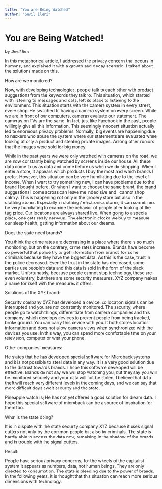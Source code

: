```yaml
---
title: "You are Being Watched"
author: "Sevil İleri"
---
```

# You are Being Watched!
by _Sevil İleri_

In this metaphorical article, I addressed the privacy concern that occurs in humans, and explained it with a growth and decay scenario. I talked about the solutions made on this.

How are we monitored?

Now, with developing technologies, people talk to each other with product suggestions from the keywords they talk to. This situation, which started with listening to messages and calls, left its place to listening to the environment. This situation starts with the camera system in every street, every shop. He switched to having a camera system on every screen. While we are in front of our computers, cameras evaluate our statement. The cameras on TVs are the same. In fact, just like Facebook in the past, people willingly give all this information. This seemingly innocent situation actually led to enormous privacy problems. Normally, big events are happening due to hackers who abuse the system where our statements are evaluated while looking at only a product and stealing private images. Among other rumors that the images were sold for big money.

While in the past years we were only watched with cameras on the road, we are now constantly being watched by screens inside our house. All these data come to us as data and come before us when we do shopping. When I enter a store, it appears which products I buy the most and which brands I prefer. However, this situation can be very humiliating due to the level of income. When I want to try something new, I can have problems due to the brand I bought before. Or when I want to choose the same brand, the brand suggestions I come across can leave me indecisive and I cannot shop calmly. This is happening not only in the grocery store but also in the clothing stores. Especially in clothing / electronics stores, it can sometimes be very humiliating to examine the behavior of people after looking at the tag price. Our locations are always shared live. When going to a special place, one gets really nervous. The electronic clocks we buy to measure our sleep health; getting information about our dreams.

Does the state need brands?

You think the crime rates are decreasing in a place where there is so much monitoring, but on the contrary, crime rates increase. Brands have become so powerful that police try to get information from brands for some criminals because they have the biggest data. As this is the case, trust in the police decreased. Even the trust in the state has decreased, some parties use people's data and this data is sold in the form of the black market. Unfortunately, because people cannot stop technology, these are even voluntary, but there are some security measures. XYZ company makes a name for itself with the measures it offers.

Solutions of the XYZ brand:

Security company XYZ has developed a device, so location signals can be interrupted and you are not constantly monitored. The security, where people go to watch things, differentiate from camera companies and this company, which develops devices to prevent people from being tracked, broke ground. You can carry this device with you. It both stores location information and does not allow camera views when synchronized with the devices you use. In this way, you can spend more comfortable time on your television, computer or with your phone.

Other companies' measures:

He states that he has developed special software for Microback systems and it is not possible to steal data in any way. It is a very good solution due to the distrust towards brands. I hope this software developed will be effective. Brands do not say we will stop watching you, but they say you will be monitored securely and your data will not be stolen. I believe that data theft will reach very different levels in the coming days, and we can say that more difficult days await security and the state.

Pineapple watch is; He has not yet offered a good solution for dream data. I hope this special software of microback can be a source of inspiration for them too.

What is the state doing?

It is in dispute with the state security company XYZ because it uses signal cutters not only by the common people but also by criminals. The state is hardly able to access the data now, remaining in the shadow of the brands and in trouble with the signal cutters.

Result:

People have serious privacy concerns, for the wheels of the capitalist system it appears as numbers, data, not human beings. They are only directed to consumption. The state is bleeding due to the power of brands. In the following years, it is thought that this situation can reach more serious dimensions with technology.
